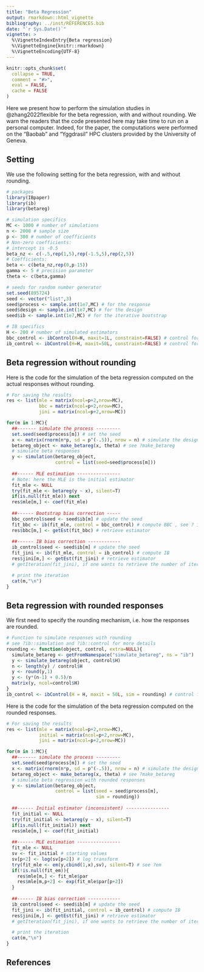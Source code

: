 ```yaml
---
title: "Beta Regression"
output: rmarkdown::html_vignette
bibliography: ../inst/REFERENCES.bib
date: "`r Sys.Date()`"
vignette: >
  %\VignetteIndexEntry{Beta regression}
  %\VignetteEngine{knitr::rmarkdown}
  %\VignetteEncoding{UTF-8}
---
```


```r
knitr::opts_chunk$set(
  collapse = TRUE,
  comment = "#>",
  eval = FALSE,
  cache = FALSE
)
```

Here we present how to perform the simulation studies in @zhang2022flexible for the beta regression, with and without rounding. We warn the readers that the code presented here may take time to run on a personal computer. Indeed, for the paper, the computations were performed on the "Baobab" and "Yggdrasil" HPC clusters provided by the University of Geneva. 

## Setting

We use the following setting for the beta regression, with and without rounding.

```r
# packages
library(IBpaper)
library(ib)
library(betareg)

# simulation specifics
MC <- 1000 # number of simulations
n <- 2000 # sample size
p <- 300 # number of coefficients
# Non-zero coefficients:
# intercept is -0.5
beta_nz <- c(-.5,rep(1,5),rep(-1.5,5),rep(2,5))
# Coefficients:
beta <- c(beta_nz,rep(0,p-15))
gamma <- 5 # precision parameter
theta <- c(beta,gamma)

# seeds for random number generator
set.seed(895724)
seed <- vector("list",3)
seed$process <- sample.int(1e7,MC) # for the response
seed$design <- sample.int(1e7,MC) # for the design
seed$ib <- sample.int(1e7,MC) # for the iterative bootstrap

# IB specifics
H <- 200 # number of simulated estimators
bbc_control <- ibControl(H=H, maxit=1L, constraint=FALSE) # control for bootstrap bias correction (BBC)
ib_control <- ibControl(H=H, maxit=50L, constraint=FALSE) # control for iterative bootstrap (IB)
```


## Beta regression without rounding

Here is the code for the simulation of the beta regression computed on the actual responses without rounding. 

```r
# For saving the results
res <- list(mle = matrix(ncol=p+2,nrow=MC),
            bbc = matrix(ncol=p+2,nrow=MC),
            jini = matrix(ncol=p+2,nrow=MC))

for(m in 1:MC){
  ##------- simulate the process ---------
  set.seed(seed$process[m]) # set the seed
  x <- matrix(rnorm(n*p, sd = p^(-.5)), nrow = n) # simulate the design
  betareg_object <- make_betareg(x, theta) # see ?make_betareg
  # simulate beta responses
  y <- simulation(betareg_object, 
                  control = list(seed=seed$process[m])) 
  
  ##------ MLE estimation ----------------
  # Note: here the MLE is the initial estimator
  fit_mle <- NULL
  try(fit_mle <- betareg(y ~ x), silent=T)
  if(is.null(fit_mle)) next
  res$mle[m,] <- coef(fit_mle)
  
  ##------ Bootstrap bias correction -----
  bbc_control$seed <- seed$ib[m] # update the seed
  fit_bbc <- ib(fit_mle, control = bbc_control) # compute BBC , see ? ib::ib for more details
  res$bbc[m,] <- getEst(fit_bbc) # retrieve estimator
  
  ##------ IB bias correction ------------
  ib_control$seed <- seed$ib[m] # update the seed
  fit_jini <- ib(fit_mle, control = ib_control) # compute IB
  res$jini[m,] <- getEst(fit_jini) # retrieve estimator
  # getIteration(fit_jini), if one wants to retrieve the number of iterations

  # print the iteration
  cat(m,"\n")
}
```

## Beta regression with rounded responses

We first need to specify the rounding mechanism, i.e. how the responses are rounded. 

```r
# Function to simulate responses with rounding
# see ?ib::simulation and ?ib::control for more details 
rounding <- function(object, control, extra=NULL){
  simulate_betareg <- getFromNamespace("simulate_betareg", ns = "ib")
  y <- simulate_betareg(object, control$H)
  n <- length(y) / control$H
  y <- round(y,1)
  y <- (y*(n-1) + 0.5)/n
  matrix(y, ncol=control$H)
}
ib_control <- ibControl(H = H, maxit = 50L, sim = rounding) # control for iterative bootstrap (IB)
```

Here is the code for the simulation of the beta regression computed on the rounded responses. 

```r
# For saving the results
res <- list(mle = matrix(ncol=p+2,nrow=MC),
            initial = matrix(ncol=p+2,nrow=MC),
            jini = matrix(ncol=p+2,nrow=MC))

for(m in 1:MC){
  ##------- simulate the process ---------
  set.seed(seed$process[m]) # set the seed
  x <- matrix(rnorm(n*p, sd = p^(-.5)), nrow = n) # simulate the design
  betareg_object <- make_betareg(x, theta) # see ?make_betareg
  # simulate beta regression with rounded responses
  y <- simulation(betareg_object, 
                  control = list(seed = seed$process[m], 
                                 sim = rounding)) 
  
  ##------ Initial estimator (inconsistent) ----------------
  fit_initial <- NULL
  try(fit_initial <- betareg(y ~ x), silent=T)
  if(is.null(fit_initial)) next
  res$mle[m,] <- coef(fit_initial)
  
  ##------ MLE estimation ----------------
  fit_mle <- NULL
  sv <- fit_initial # starting values
  sv[p+2] <- log(sv[p+2]) # log transform
  try(fit_mle <- em(y,cbind(1,x),sv), silent=T) # see ?em
  if(!is.null(fit_em)){
    res$mle[m,] <- fit_mle$par
    res$mle[m,p+2] <- exp(fit_mle$par[p+2])
  }
  
  ##------ IB bias correction ------------
  ib_control$seed <- seed$ib[m] # update the seed
  fit_jini <- ib(fit_initial, control = ib_control) # compute IB
  res$jini[m,] <- getEst(fit_jini) # retrieve estimator
  # getIteration(fit_jini), if one wants to retrieve the number of iterations

  # print the iteration
  cat(m,"\n")
}
```

## References

